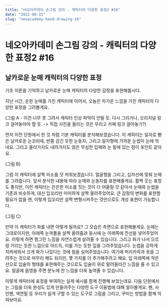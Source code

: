 ```yaml
---
title: "네오아카데미 손그림 강의 - 캐릭터의 다양한 표정2 #16"
date: "2022-08-15"
slug: "neoacademy-hand-drawing-16"
---
```


# 네오아카데미 손그림 강의 - 캐릭터의 다양한 표정2 #16

## 날카로운 눈매 캐릭터의 다양한 표정
기초 이론을 기억하고 날카로운 눈매 캐릭터의 다양한 감정을 표현해봅시다.

지난 시간, 순한 눈매를 가진 캐릭터에 이어서, 오늘은 차가운 느낌을 가진 캐릭터의 다양한 표정을 그려볼게요.

(그림 A - 이건 너무 못 그려서 캐릭터 인상 파악이 안될 듯. 다시 그리거나, 오리지널 링크 걸어놓아야 할 듯. -> 직접 사진을 올리는 것은 무리고 카페 링크 걸어놓기?)

먼저 이전 단원에서 한 것 처럼 기본 캐릭터를 분석해보겠습니다. 
이 캐릭터는 일자로 뻗은 날카로운 눈꼬리에, 반쯤 감긴 듯한 눈동자, 그리고 일자형에 가까운 눈썹이 눈에 띄네요. 그리고 올라가지도 내려가지도 않은 무심한 입매와 눈 밑에 있는 점이 포인트 같아요. 

(그림 B)

그럼 이 캐릭터에 살짝 미소를 덧 씌워보겠습니다.
얼굴형을 그리고, 십자선에 맞춰 눈매를 그려줍니다.
앞서 분석한 내용에 따라 눈매와 눈동자를 표현해줄게요. 활짝 웃는 표정도 좋지만,  이런 캐릭터는 은은한 미소를 짓는 것이 더 어울릴 것 같아서 눈매와 눈썹을 기존과 비슷하게, 대신 입꼬리만 미미하게 살짝 올려주었어요. 큰 감정의 변화를 표현할 필요가 없을 땐, 이렇게 입꼬리만 살짝 변형시켜주는 것만으로도 개성 표현이 가능합니다.

(그림 C)

만약 이 캐릭터가 화를 내면 어떻게 될까요?
그 모습은 측면으로 표현해볼게요. 눈매는 그대로이지만, 아래쪽 눈꺼풀을 살짝 올려줌과 동시에 눈 아래쪽에 잔선을 넣어주었어요.
이렇게 하면 찡그린 느낌을 자연스럽게 살려줄 수 있습니다. 그리고 화가 나서 으르렁 거리는 듯한 느낌으로 아드득, 이를 가는 듯한 입을 그려주었습니다. 눈썹을 강하게 치켜세워서 크게 화가 나있다는 것에 힘을 실어주었습니다.
여기에 머리카락과 옷을 그려주는 것으로 마무리 해도 되지만, 몇 가지를 더 추가해주려고 해요. 입 아래쪽에 작은  선으로 입술의 형태를 표현해주는 것으로도 입술이 위로 말려올라간 느낌을 줄 수 있고요. 얼굴에 음영을 주면 분노에 찬 느낌을 더욱 높여줄 수 있습니다. 

이렇게 캐릭터에 표정을 부여하는 실제 예시를 함께 진행해 보았는데요.
다음 단원에서는 그림을 더욱 완성도 있게 만들어주는 다양한 도구 이용법에 대해 알아볼게요.
펜, 사인펜, 색연필 등 우리가 쉽게 구할 수 있는 도구로 그림을 그리고, 꾸미는 방법을 함께 익혀보아요.
